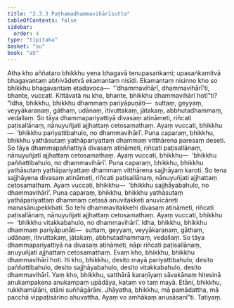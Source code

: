 ```yaml
---
title: "2.3.3 Paṭhamadhammavihārīsutta"
tableOfContents: false
sidebar:
  order: 4
type: "tipitaka"
basket: "su"
book: "a5"
---
```



<DynamicBreadcrumb />

<Division number="73" book="a5">

<Paragraph number="443" book="a5">
Atha kho aññataro bhikkhu yena bhagavā tenupasaṅkami; upasaṅkamitvā bhagavantaṃ abhivādetvā ekamantaṃ nisīdi. Ekamantaṃ nisinno kho so bhikkhu bhagavantaṃ etadavoca—  “‘dhammavihārī, dhammavihārī’ti, bhante, vuccati. Kittāvatā nu kho, bhante, bhikkhu dhammavihārī hotī”ti?
</Paragraph>

<Paragraph number="444" book="a5">
“Idha, bhikkhu, bhikkhu dhammaṃ pariyāpuṇāti—  suttaṃ, geyyaṃ, veyyākaraṇaṃ, gāthaṃ, udānaṃ, itivuttakaṃ, jātakaṃ, abbhutadhammaṃ, vedallaṃ. So tāya dhammapariyattiyā divasaṃ atināmeti, riñcati paṭisallānaṃ, nānuyuñjati ajjhattaṃ cetosamathaṃ. Ayaṃ vuccati, bhikkhu—  ‘bhikkhu pariyattibahulo, no dhammavihārī’.
</Paragraph>

<Paragraph number="445" book="a5">
Puna caparaṃ, bhikkhu, bhikkhu yathāsutaṃ yathāpariyattaṃ dhammaṃ vitthārena paresaṃ deseti. So tāya dhammapaññattiyā divasaṃ atināmeti, riñcati paṭisallānaṃ, nānuyuñjati ajjhattaṃ cetosamathaṃ. Ayaṃ vuccati, bhikkhu—  ‘bhikkhu paññattibahulo, no dhammavihārī’.
</Paragraph>

<Paragraph number="446" book="a5">
Puna caparaṃ, bhikkhu, bhikkhu yathāsutaṃ yathāpariyattaṃ dhammaṃ vitthārena sajjhāyaṃ karoti. So tena sajjhāyena divasaṃ atināmeti, riñcati paṭisallānaṃ, nānuyuñjati ajjhattaṃ cetosamathaṃ. Ayaṃ vuccati, bhikkhu—  ‘bhikkhu sajjhāyabahulo, no dhammavihārī’.
</Paragraph>

<Paragraph number="447" book="a5">
Puna caparaṃ, bhikkhu, bhikkhu yathāsutaṃ yathāpariyattaṃ dhammaṃ cetasā anuvitakketi anuvicāreti manasānupekkhati. So tehi dhammavitakkehi divasaṃ atināmeti, riñcati paṭisallānaṃ, nānuyuñjati ajjhattaṃ cetosamathaṃ. Ayaṃ vuccati, bhikkhu—  ‘bhikkhu vitakkabahulo, no dhammavihārī’.
</Paragraph>

<Paragraph number="448" book="a5">
Idha, bhikkhu, bhikkhu dhammaṃ pariyāpuṇāti—  suttaṃ, geyyaṃ, veyyākaraṇaṃ, gāthaṃ, udānaṃ, itivuttakaṃ, jātakaṃ, abbhutadhammaṃ, vedallaṃ. So tāya dhammapariyattiyā na divasaṃ atināmeti, nāpi riñcati paṭisallānaṃ, anuyuñjati ajjhattaṃ cetosamathaṃ. Evaṃ kho, bhikkhu, bhikkhu dhammavihārī hoti.
</Paragraph>

<Paragraph number="449" book="a5">
Iti kho, bhikkhu, desito mayā pariyattibahulo, desito paññattibahulo, desito sajjhāyabahulo, desito vitakkabahulo, desito dhammavihārī. Yaṃ kho, bhikkhu, satthārā karaṇīyaṃ sāvakānaṃ hitesinā anukampakena anukampaṃ upādāya, kataṃ vo taṃ mayā. Etāni, bhikkhu, rukkhamūlāni, etāni suññāgārāni. Jhāyatha, bhikkhu, mā pamādattha, mā pacchā vippaṭisārino ahuvattha. Ayaṃ vo amhākaṃ anusāsanī”ti.

</Paragraph>
</Division>

<Paragraph number="450" type="center" book="a5">
Tatiyaṃ.
</Paragraph>